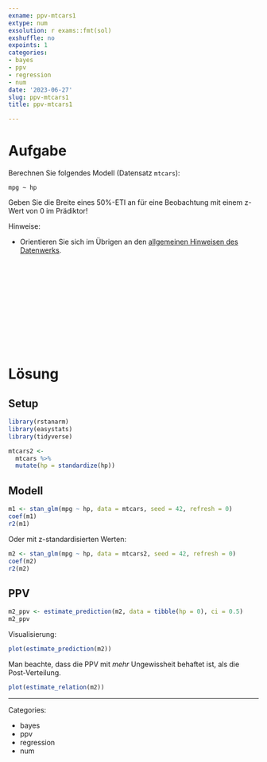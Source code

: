 ```yaml
---
exname: ppv-mtcars1
extype: num
exsolution: r exams::fmt(sol)
exshuffle: no
expoints: 1
categories:
- bayes
- ppv
- regression
- num
date: '2023-06-27'
slug: ppv-mtcars1
title: ppv-mtcars1

---
```









# Aufgabe

Berechnen Sie folgendes Modell (Datensatz `mtcars`):


`mpg ~ hp`

Geben Sie die Breite eines 50%-ETI an für eine Beobachtung mit einem z-Wert von 0 im Prädiktor!

Hinweise:

- Orientieren Sie sich im Übrigen an den [allgemeinen Hinweisen des Datenwerks](https://datenwerk.netlify.app/hinweise).




</br>
</br>
</br>
</br>
</br>
</br>
</br>
</br>
</br>
</br>

# Lösung

## Setup


```r
library(rstanarm)
library(easystats)
library(tidyverse)
```

```r
mtcars2 <-
  mtcars %>% 
  mutate(hp = standardize(hp))
```




## Modell

```r
m1 <- stan_glm(mpg ~ hp, data = mtcars, seed = 42, refresh = 0)
coef(m1)
r2(m1)
```

Oder mit z-standardisierten Werten:

```r
m2 <- stan_glm(mpg ~ hp, data = mtcars2, seed = 42, refresh = 0)
coef(m2)
r2(m2)
```

## PPV


```r
m2_ppv <- estimate_prediction(m2, data = tibble(hp = 0), ci = 0.5)
m2_ppv
```
Visualisierung:

```r
plot(estimate_prediction(m2))
```


Man beachte, dass die PPV mit *mehr* Ungewissheit behaftet ist, als die Post-Verteilung.

```r
plot(estimate_relation(m2))
```





---

Categories: 

- bayes
- ppv
- regression
- num

